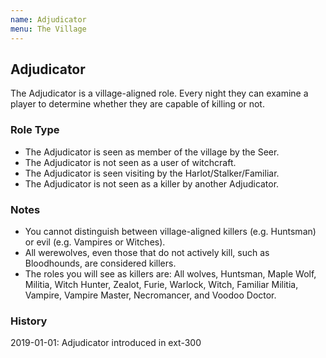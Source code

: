 ```yaml
---
name: Adjudicator
menu: The Village
---
```


## Adjudicator

The Adjudicator is a village-aligned role. Every night they can examine
a player to determine whether they are capable of killing or not.

### Role Type

  - The Adjudicator is seen as member of the village by the Seer.
  - The Adjudicator is not seen as a user of witchcraft.
  - The Adjudicator is seen visiting by the Harlot/Stalker/Familiar.
  - The Adjudicator is not seen as a killer by another Adjudicator.

### Notes

  - You cannot distinguish between village-aligned killers (e.g.
    Huntsman) or evil (e.g. Vampires or Witches).
  - All werewolves, even those that do not actively kill, such as
    Bloodhounds, are considered killers.
  - The roles you will see as killers are: All wolves, Huntsman, Maple
    Wolf, Militia, Witch Hunter, Zealot, Furie, Warlock, Witch, Familiar
    Militia, Vampire, Vampire Master, Necromancer, and Voodoo Doctor.

### History

2019-01-01: Adjudicator introduced in ext-300
